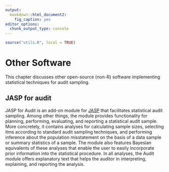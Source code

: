 ```yaml
---
output:
  bookdown::html_document2:
    fig_caption: yes
editor_options:
  chunk_output_type: console
---
```


```r
source("utils.R", local = TRUE)
```

# Other Software {#CHAPTER-OTHER-SOFTWARE}

This chapter discusses other open-source (non-R) software implementing
statistical techniques for audit sampling.


## JASP for audit

JASP for Audit is an add-on module for [JASP](http://jasp-stats.org/) that
facilitates statistical audit sampling. Among other things, the module provides
functionality for planning, performing, evaluating, and reporting a statistical
audit sample. More concretely, it contains analyses for calculating sample sizes,
selecting itms according to standard audit sampling techniques, and performing
inference about the population misstatement on the basis of a data sample or
summary statistics of a sample. The module also features Bayesian equivalents
of these analyses that enable the user to easily incorporate prior information
into the statistical procedure. In all analyses, the Audit module offers
explanatory text that helps the auditor in interpreting, explaining, and
reporting the analysis.


